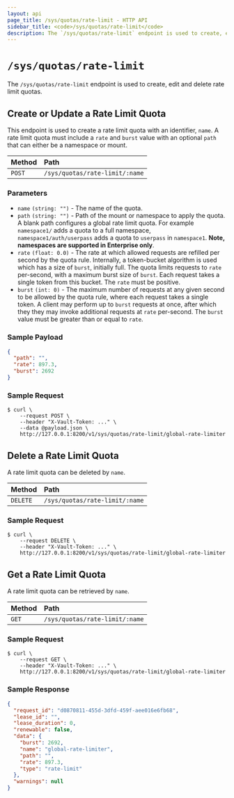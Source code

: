 ```yaml
---
layout: api
page_title: /sys/quotas/rate-limit - HTTP API
sidebar_title: <code>/sys/quotas/rate-limit</code>
description: The `/sys/quotas/rate-limit` endpoint is used to create, edit and delete rate limit quotas.
---
```


# `/sys/quotas/rate-limit`

The `/sys/quotas/rate-limit` endpoint is used to create, edit and delete rate limit quotas.

## Create or Update a Rate Limit Quota

This endpoint is used to create a rate limit quota with an identifier, `name`.
A rate limit quota must include a `rate` and `burst` value with an optional `path`
that can either be a namespace or mount.

| Method | Path                           |
| :----- | :----------------------------- |
| `POST` | `/sys/quotas/rate-limit/:name` |

### Parameters

- `name` `(string: "")` - The name of the quota.
- `path` `(string: "")` - Path of the mount or namespace to apply the quota.
  A blank path configures a global rate limit quota. For example `namespace1/`
  adds a quota to a full namespace, `namespace1/auth/userpass` adds a quota to
  `userpass` in `namespace1`. **Note, namespaces are supported in Enterprise only**.
- `rate` `(float: 0.0)` - The rate at which allowed requests are refilled per
  second by the quota rule. Internally, a token-bucket algorithm is used which
  has a size of `burst`, initially full. The quota limits requests to `rate`
  per-second, with a maximum burst size of `burst`. Each request takes a single
  token from this bucket. The `rate` must be positive.
- `burst` `(int: 0)` - The maximum number of requests at any given second to be
  allowed by the quota rule, where each request takes a single token. A client
  may perform up to `burst` requests at once, after which they they may invoke
  additional requests at `rate` per-second. The `burst` value must be greater
  than or equal to `rate`.

### Sample Payload

```json
{
  "path": "",
  "rate": 897.3,
  "burst": 2692
}
```

### Sample Request

```shell-session
$ curl \
    --request POST \
    --header "X-Vault-Token: ..." \
    --data @payload.json \
    http://127.0.0.1:8200/v1/sys/quotas/rate-limit/global-rate-limiter
```

## Delete a Rate Limit Quota

A rate limit quota can be deleted by `name`.

| Method   | Path                           |
| :------- | :----------------------------- |
| `DELETE` | `/sys/quotas/rate-limit/:name` |

### Sample Request

```shell-session
$ curl \
    --request DELETE \
    --header "X-Vault-Token: ..." \
    http://127.0.0.1:8200/v1/sys/quotas/rate-limit/global-rate-limiter
```

## Get a Rate Limit Quota

A rate limit quota can be retrieved by `name`.

| Method | Path                           |
| :----- | :----------------------------- |
| `GET`  | `/sys/quotas/rate-limit/:name` |

### Sample Request

```shell-session
$ curl \
    --request GET \
    --header "X-Vault-Token: ..." \
    http://127.0.0.1:8200/v1/sys/quotas/rate-limit/global-rate-limiter
```

### Sample Response

```json
{
  "request_id": "d0870811-455d-3dfd-459f-aee016e6fb68",
  "lease_id": "",
  "lease_duration": 0,
  "renewable": false,
  "data": {
    "burst": 2692,
    "name": "global-rate-limiter",
    "path": "",
    "rate": 897.3,
    "type": "rate-limit"
  },
  "warnings": null
}
```
